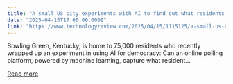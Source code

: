 ```yaml
---
title: "A small US city experiments with AI to find out what residents want"
date: "2025-04-15T17:00:00.000Z"
link: "https://www.technologyreview.com/2025/04/15/1115125/a-small-us-city-experiments-with-ai-to-find-out-what-residents-want/"
---
```


Bowling Green, Kentucky, is home to 75,000 residents who recently wrapped up an experiment in using AI for democracy: Can an online polling platform, powered by machine learning, capture what resident...

[Read more](https://www.technologyreview.com/2025/04/15/1115125/a-small-us-city-experiments-with-ai-to-find-out-what-residents-want/)
